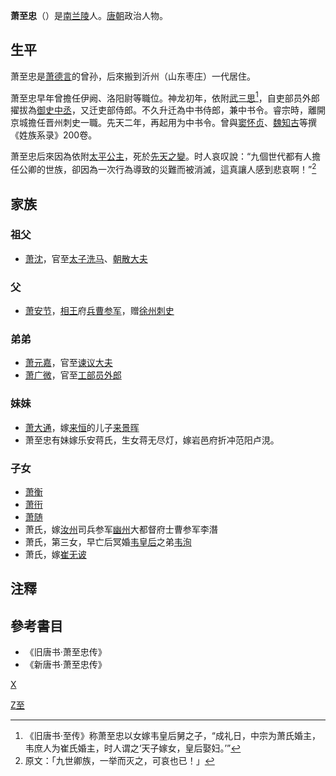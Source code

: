 '''萧至忠'''（{{bd|？||713年|7月29日|catIdx=X}}）是[[南兰陵|南兰陵]]人。[[唐朝|唐朝]]政治人物。
==生平==
萧至忠是[[萧德言|萧德言]]的曾孙，后來搬到沂州（山东枣庄）一代居住。

萧至忠早年曾擔任伊阙、洛阳尉等職位。神龙初年，依附[[武三思|武三思]]<ref>《旧唐书·至传》称萧至忠以女嫁韦皇后舅之子，“成礼日，中宗为萧氏婚主，韦庶人为崔氏婚主，时人谓之‘天子嫁女，皇后娶妇。’”</ref>，自吏部员外郎擢拔為[[御史中丞|御史中丞]]，又迁吏部侍郎。不久升迁為中书侍郎，兼中书令。睿宗時，離開京城擔任晋州刺史一職。先天二年，再起用为中书令。曾與[[窦怀贞|窦怀贞]]、[[魏知古|魏知古]]等撰《姓族系录》200卷。

萧至忠后來因為依附[[太平公主|太平公主]]，死於[[先天之變|先天之變]]。时人哀叹說：“九個世代都有人擔任公卿的世族，卻因為一次行為導致的災難而被消滅，這真讓人感到悲哀啊！”<ref>原文：「九世卿族，一举而灭之，可哀也已！」</ref>

==家族==
===祖父===
* [[萧沈|萧沈]]，官至[[太子洗马|太子洗马]]、[[朝散大夫|朝散大夫]]

===父===
* [[萧安节|萧安节]]，[[相王|相王]]府[[兵曹|兵曹]][[参军|参军]]，赠[[徐州|徐州]][[刺史|刺史]]

===弟弟===
* [[萧元嘉|萧元嘉]]，官至[[谏议大夫|谏议大夫]]
* [[萧广微|萧广微]]，官至[[工部|工部]][[员外郎|员外郎]]

===妹妹===
* [[萧大通|萧大通]]，嫁[[来恒|来恒]]的儿子[[来景晖|来景晖]]
* 萧至忠有妹嫁乐安蒋氏，生女蒋无尽灯，嫁岩邑府折冲范阳卢涀。
===子女===
*[[萧衡|萧衡]]
*[[萧衎|萧衎]]
*[[萧随|萧随]]
*萧氏，嫁[[汝州|汝州]]司兵参军[[幽州|幽州]]大都督府士曹参军李潛
*萧氏，第三女，早亡后冥婚[[韦皇后|韦皇后]]之弟[[韦洵|韦洵]]
*萧氏，嫁[[崔无诐|崔无诐]]

==注釋==
{{reflist}}
==參考書目==
*《旧唐书·萧至忠传》
*《新唐书·萧至忠传》
[[category:唐朝宰相|X]]
[[Category:兰陵萧氏|Z至]]